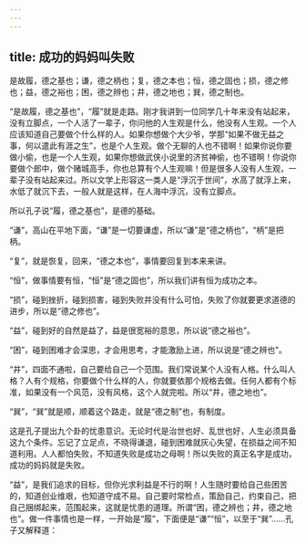 ```yaml
---
---
---
```

title: 成功的妈妈叫失败
---




是故履，德之基也；谦，德之柄也；复，德之本也；恒，德之固也；损，德之修也；益，德之裕也；困，德之辨也；井，德之地也；巽，德之制也。

“是故履，德之基也”，“履”就是走路。刚才我讲到一位同学几十年来没有站起来，没有立脚点，一个人活了一辈子，你问他的人生观是什么，他没有人生观。一个人应该知道自己要做个什么样的人。如果你想做个大少爷，学那“如果不做无益之事，何以遣此有涯之生”，也是个人生观。做个无聊的人也不错啊！如果你说你要做小偷，也是一个人生观，如果你想做武侠小说里的济贫神偷，也不错啊！你说你要做个郎中，做个赌城高手，你也总算有个人生观嘛！但是很多人没有人生观，一辈子没有站起来过。所以文学上形容这一类人是“浮沉于世间”，水高了就浮上来，水低了就沉下去，一般人就是这样，在人海中浮沉，没有立脚点。

所以孔子说“履，德之基也”，是德的基础。

“谦”，高山在平地下面，“谦”是一切要谦虚，所以“谦”是“德之柄也”，“柄”是把柄。

“复”，就是恢复，回来，“德之本也”，事情要回复到本来来讲。

“恒”，做事情要有恒，“恒”是“德之固也”，所以我们讲有恒为成功之本。

“损”，碰到挫折，碰到损害，碰到失败并没有什么可怕，失败了你就要更求道德的进步，所以是“德之修也”。

“益”，碰到好的自然是益了，益是很宽裕的意思，所以说“德之裕也”。

“困”，碰到困难才会深思，才会用思考，才能激励上进，所以说是“德之辨也”。

“井”，四面不通啦，自己要给自己一个范围。我们常说某个人没有人格。什么叫人格？人有个规格，你要做个什么样的人，你就要依那个规格去做。任何人都有个标准，如果没有一个风范，没有风格，这个人就完啦。所以“井，德之地也”。

“巽”，“巽”就是顺，顺着这个路走，就是“德之制”也，有制度。

这是孔子提出九个卦的忧患意识。无论时代是治世也好、乱世也好，人生必须具备这九个条件。忘记了立足点，不晓得谦退，碰到困难就灰心失望，在损益之间不知道利用。人人都怕失败，不知道失败是成功之母啊！所以失败的真正名字是成功，成功的妈妈就是失败。

“益”，是我们追求的目标，但你光求利益是不行的啊！人生随时要给自己些困苦的，知道创业维艰，也知道守成不易。自己要时常检点，策励自己，约束自己，把自己捆绑起来，范围起来，这就是忧患的道理。所谓“困，德之辨也；井，德之地也”。做一件事情也是一样，一开始是“履”，下面便是“谦”“恒”，以至于“巽”……孔子又解释道：